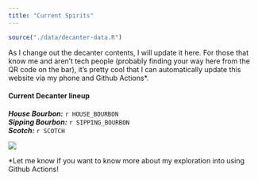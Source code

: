 ```yaml
---
title: "Current Spirits"
---
```


```r
source("./data/decanter-data.R")
```

As I change out the decanter contents, I will update it here. For those that know me and aren't tech people (probably finding your way here from the QR code on the bar), it's pretty cool that I can automatically update this website via my phone and Github Actions*.  


#### Current Decanter lineup

***House Bourbon:*** `r HOUSE_BOURBON`  
***Sipping Bourbon:*** `r SIPPING_BOURBON`       
***Scotch:*** `r SCOTCH`


![](./images/decanters.jpeg)


    


*Let me know if you want to know more about my exploration into using Github Actions!
